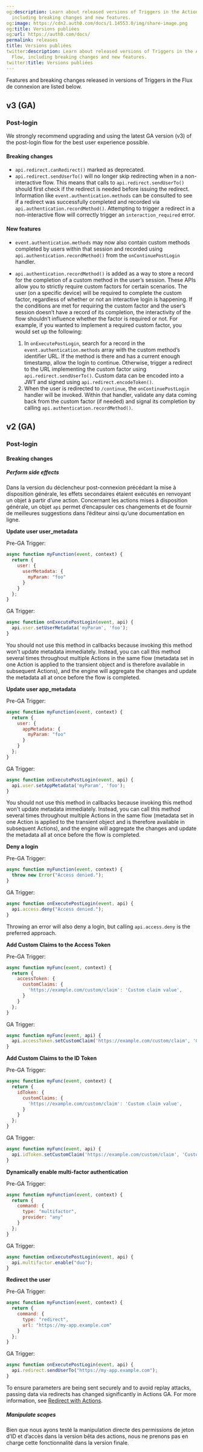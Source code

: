 ```yaml
---
og:description: Learn about released versions of Triggers in the Actions Login Flow,
  including breaking changes and new features.
og:image: https://cdn2.auth0.com/docs/1.14553.0/img/share-image.png
og:title: Versions publiées
og:url: https://auth0.com/docs/
permalink: releases
title: Versions publiées
twitter:description: Learn about released versions of Triggers in the Actions Login
  Flow, including breaking changes and new features.
twitter:title: Versions publiées
---
```


Features and breaking changes released in versions of Triggers in the Flux de connexion are listed below.

## v3 (GA)

### Post-login

<Callout icon="file-lines" color="#0EA5E9" iconType="regular">

We strongly recommend upgrading and using the latest GA version (v3) of the post-login flow for the best user experience possible.

</Callout>

#### Breaking changes

* `api.redirect.canRedirect()` marked as deprecated.
* `api.redirect.sendUserTo()` will no longer skip redirecting when in a non-interactive flow. This means that calls to `api.redirect.sendUserTo()` should first check if the redirect is needed before issuing the redirect. Information like `event.authentication.methods` can be consulted to see if a redirect was successfully completed and recorded via `api.authentication.recordMethod()`. Attempting to trigger a redirect in a non-interactive flow will correctly trigger an `interaction_required` error.

#### New features

* `event.authentication.methods` may now also contain custom methods completed by users within that session and recorded using `api.authentication.recordMethod()` from the `onContinuePostLogin` handler.
* `api.authentication.recordMethod()` is added as a way to store a record for the completion of a custom method in the user’s session. These APIs allow you to strictly require custom factors for certain scenarios. The user (on a specific device) will be required to complete the custom factor, regardless of whether or not an interactive login is happening.
  If the conditions are met for requiring the custom factor and the user’s session doesn’t have a record of its completion, the interactivity of the flow shouldn’t influence whether the factor is required or not.
  For example, if you wanted to implement a required custom factor, you would set up the following:

  1. In `onExecutePostLogin`, search for a record in the `event.authentication.methods` array with the custom method’s identifier URL. If the method is there and has a current enough timestamp, allow the login to continue. Otherwise, trigger a redirect to the URL implementing the custom factor using `api.redirect.sendUserTo()`. Custom data can be encoded into a JWT and signed using `api.redirect.encodeToken()`.
  2. When the user is redirected to `/continue`, the `onContinuePostLogin` handler will be invoked. Within that handler, validate any data coming back from the custom factor (if needed) and signal its completion by calling `api.authentication.recordMethod()`.

## v2 (GA)

### Post-login

#### Breaking changes

##### Perform side effects

Dans la version du déclencheur post-connexion précédant la mise à disposition générale, les effets secondaires étaient exécutés en renvoyant un objet à partir d’une action. Concernant les actions mises à disposition générale, un objet `api` permet d’encapsuler ces changements et de fournir de meilleures suggestions dans l’éditeur ainsi qu’une documentation en ligne.

**Update user user_metadata**

Pre-GA Trigger:

```js lines
async function myFunction(event, context) {
  return {
    user: {
      userMetadata: {
        myParam: "foo"
      }
    }
  };
}
```






GA Trigger:

```js lines
async function onExecutePostLogin(event, api) {
  api.user.setUserMetadata('myParam', 'foo');
}
```






<Callout icon="file-lines" color="#0EA5E9" iconType="regular">

You should not use this method in callbacks because invoking this method won't update metadata immediately. Instead, you can call this method several times throughout multiple Actions in the same flow (metadata set in one Action is applied to the transient object and is therefore available in subsequent Actions), and the engine will aggregate the changes and update the metadata all at once before the flow is completed.

</Callout>

**Update user app_metadata**

Pre-GA Trigger:

```js lines
async function myFunction(event, context) {
  return {
    user: {
      appMetadata: {
        myParam: "foo"
      }
    }
  };
}
```






GA Trigger:

```js lines
async function onExecutePostLogin(event, api) {
  api.user.setAppMetadata('myParam', 'foo');
}
```






<Callout icon="file-lines" color="#0EA5E9" iconType="regular">

You should not use this method in callbacks because invoking this method won't update metadata immediately. Instead, you can call this method several times throughout multiple Actions in the same flow (metadata set in one Action is applied to the transient object and is therefore available in subsequent Actions), and the engine will aggregate the changes and update the metadata all at once before the flow is completed.

</Callout>

**Deny a login**

Pre-GA Trigger:

```js lines
async function myFunction(event, context) {
  throw new Error("Access denied.");
}
```






GA Trigger:

```js lines
async function onExecutePostLogin(event, api) {
  api.access.deny("Access denied.");
}
```






<Callout icon="file-lines" color="#0EA5E9" iconType="regular">

Throwing an error will also deny a login, but calling `api.access.deny` is the preferred approach.

</Callout>

**Add Custom Claims to the <Tooltip tip="Access Token: Authorization credential, in the form of an opaque string or JWT, used to access an API." cta="View Glossary" href="/docs/glossary?term=Access+Token">Access Token</Tooltip>**

Pre-GA Trigger:

```js lines
async function myFunc(event, context) {
  return {
    accessToken: {
      customClaims: {
        'https://example.com/custom/claim': 'Custom claim value',
      }
    }
  };
}
```






GA Trigger:

```js lines
async function myFunc(event, api) {
  api.accessToken.setCustomClaim('https://example.com/custom/claim', 'Custom claim value');
}
```






**Add Custom Claims to the <Tooltip tip="ID Token: Credential meant for the client itself, rather than for accessing a resource." cta="View Glossary" href="/docs/glossary?term=ID+Token">ID Token</Tooltip>**

Pre-GA Trigger:

```js lines
async function myFunc(event, context) {
  return {
    idToken: {
      customClaims: {
        'https://example.com/custom/claim': 'Custom claim value',
      }
    }
  };
}
```






GA Trigger:

```js lines
async function myFunc(event, api) {
  api.idToken.setCustomClaim('https://example.com/custom/claim', 'Custom claim value');
}
```






**Dynamically enable <Tooltip tip="Multi-factor authentication (MFA): User authentication process that uses a factor in addition to username and password such as a code via SMS." cta="View Glossary" href="/docs/glossary?term=multi-factor+authentication">multi-factor authentication</Tooltip>**

Pre-GA Trigger:

```js lines
async function myFunction(event, context) {
  return {
    command: {
      type: "multifactor",
      provider: "any"
    }
  };
}
```






GA Trigger:

```js lines
async function onExecutePostLogin(event, api) {
  api.multifactor.enable("duo");
}
```






**Redirect the user**

Pre-GA Trigger:

```js lines
async function myFunction(event, context) {
  return {
    command: {
      type: "redirect",
      url: "https://my-app.example.com"
    }
  };
}
```






GA Trigger:

```js lines
async function onExecutePostLogin(event, api) {
  api.redirect.sendUserTo("https://my-app.example.com");
}
```






To ensure parameters are being sent securely and to avoid replay attacks, passing data via redirects has changed significantly in Actions GA. For more information, see [Redirect with Actions](/docs/customize/actions/explore-triggers/signup-and-login-triggers/login-trigger/redirect-with-actions).

##### Manipulate scopes

Bien que nous ayons testé la manipulation directe des permissions de jeton d’ID et d’accès dans la version bêta des actions, nous ne prenons pas en charge cette fonctionnalité dans la version finale.